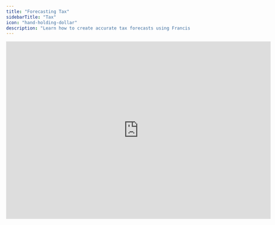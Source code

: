 ```yaml
---
title: "Forecasting Tax"
sidebarTitle: "Tax"
icon: "hand-holding-dollar"
description: "Learn how to create accurate tax forecasts using Francis' purpose-built components and functions."
---
```


<iframe width="720" height="482" src="https://www.loom.com/embed/1e021f49eb56490489ff4c1e82878452?sid=dd11a591-ba47-4120-9f55-d2126322abc4" frameborder="0" webkitallowfullscreen mozallowfullscreen allowfullscreen />

## Overview

Creating accurate tax forecasts helps you maintain healthy cash flow and meet regulatory requirements with confidence. This guide walks you through how to properly structure and track your tax forecasts in Francis, ensuring you're always prepared for upcoming tax obligations.

## How to Forecast Tax

Tax forecasting in Francis follows a straightforward process that aligns with standard accounting practices. Here's how to set it up:

1. **Record Tax Expenses**
   - Place tax expenses in December to align with standard fiscal year reporting
   - Use the balance sheet to track associated tax liabilities
   - Implement conditional formulas (using `if()` statements) when you need to account for monthly variations

2. **Create Initial Forecasts**
   - Set up a journal entry for your estimated annual tax expense
   - Import this initial forecast directly into Francis to establish your baseline
   - This gives you visibility into future tax obligations before final calculations are available

3. **Handle Updates and Adjustments**
   - When your accountant finalizes the actual tax expenses (typically mid-way through the following year)
   - Import a single adjustment entry to update your forecast
   - This approach maintains clean, traceable records of your tax planning

By following these steps, you'll maintain an accurate, up-to-date tax forecast that seamlessly integrates with your financial model and real-world accounting practices.